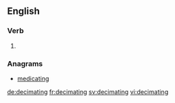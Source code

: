 
==English==

===Verb===
{{head|en}}

# {{present participle of|decimate}}

===Anagrams===
* [[medicating#English|medicating]]

[[de:decimating]]
[[fr:decimating]]
[[sv:decimating]]
[[vi:decimating]]